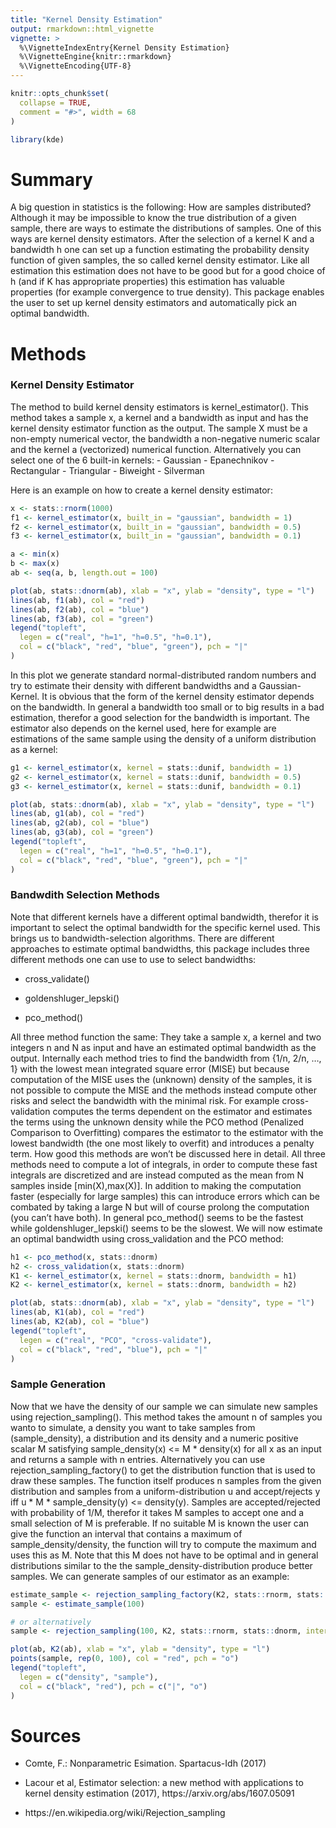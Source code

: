 ```yaml
---
title: "Kernel Density Estimation"
output: rmarkdown::html_vignette
vignette: >
  %\VignetteIndexEntry{Kernel Density Estimation}
  %\VignetteEngine{knitr::rmarkdown}
  %\VignetteEncoding{UTF-8}
---
```


```r
knitr::opts_chunk$set(
  collapse = TRUE,
  comment = "#>", width = 68
)
```

```r
library(kde)
```

# Summary

A big question in statistics is the following: How are samples distributed? Although it may be impossible to know the true distribution of a given sample, there are ways to estimate the distributions of samples. One of this ways are kernel density estimators. After the selection of a kernel K and a bandwidth h one can set up a function estimating the probability density function of given samples, the so called kernel density estimator. Like all estimation this estimation does not have to be good but for a good choice of h (and if K has appropriate properties) this estimation has valuable properties (for example convergence to true density). This package enables the user to set up kernel density estimators and automatically pick an optimal bandwidth.

# Methods

### Kernel Density Estimator

The method to build kernel density estimators is kernel_estimator().
This method takes a sample x, a kernel and a bandwidth as input and has the kernel density estimator function as the output.
The sample X must be a non-empty numerical vector, the bandwidth a non-negative numeric scalar and the kernel a (vectorized) numerical function.
Alternatively you can select one of the 6 built-in kernels:
- Gaussian
- Epanechnikov
- Rectangular
- Triangular
- Biweight
- Silverman

Here is an example on how to create a kernel density estimator:
```r
x <- stats::rnorm(1000)
f1 <- kernel_estimator(x, built_in = "gaussian", bandwidth = 1)
f2 <- kernel_estimator(x, built_in = "gaussian", bandwidth = 0.5)
f3 <- kernel_estimator(x, built_in = "gaussian", bandwidth = 0.1)

a <- min(x)
b <- max(x)
ab <- seq(a, b, length.out = 100)

plot(ab, stats::dnorm(ab), xlab = "x", ylab = "density", type = "l")
lines(ab, f1(ab), col = "red")
lines(ab, f2(ab), col = "blue")
lines(ab, f3(ab), col = "green")
legend("topleft",
  legen = c("real", "h=1", "h=0.5", "h=0.1"),
  col = c("black", "red", "blue", "green"), pch = "|"
)
```

In this plot we generate standard normal-distributed random numbers and try to estimate their density with different bandwidths and a Gaussian-Kernel. It is obvious that the form of the kernel density estimator depends on the bandwidth. In general a bandwidth too small or to big results in a bad estimation, therefor a good selection for the bandwidth is important. The estimator also depends on the kernel used, here for example are estimations of the same sample using the density of a uniform distribution as a kernel:

```r
g1 <- kernel_estimator(x, kernel = stats::dunif, bandwidth = 1)
g2 <- kernel_estimator(x, kernel = stats::dunif, bandwidth = 0.5)
g3 <- kernel_estimator(x, kernel = stats::dunif, bandwidth = 0.1)

plot(ab, stats::dnorm(ab), xlab = "x", ylab = "density", type = "l")
lines(ab, g1(ab), col = "red")
lines(ab, g2(ab), col = "blue")
lines(ab, g3(ab), col = "green")
legend("topleft",
  legen = c("real", "h=1", "h=0.5", "h=0.1"),
  col = c("black", "red", "blue", "green"), pch = "|"
)
```

### Bandwdith Selection Methods

Note that different kernels have a different optimal bandwidth, therefor it is important to select the optimal bandwidth for the specific kernel used. This brings us to bandwidth-selection algorithms. There are different approaches to estimate optimal bandwidths, this package includes three different methods one can use to use to select bandwidths:

- cross_validate()

- goldenshluger_lepski()

- pco_method()

All three method function the same: They take a sample x, a kernel and two integers n and N as input and have an estimated optimal bandwidth as the output. Internally each method tries to find the bandwidth from {1/n, 2/n, ..., 1} with the lowest mean integrated square error (MISE) but because computation of the MISE uses the (unknown) density of the samples, it is not possible to compute the MISE and the methods instead compute other risks and select the bandwidth with the minimal risk. For example cross-validation computes the terms dependent on the estimator and estimates the terms using the unknown density while the PCO method (Penalized Comparison to Overfitting) compares the estimator to the estimator with the lowest bandwidth (the one most likely to overfit) and introduces a penalty
term. How good this methods are won't be discussed here in detail.  All three methods need to compute a lot of integrals, in order to compute these fast integrals are discretized and are instead computed as the mean from N samples inside [min(X),max(X)]. In addition to making the computation faster (especially for large samples) this can introduce errors which can be combated by taking a large N but will of course prolong the computation (you can't have both). In general pco_method() seems to be the fastest while goldenshluger_lepski() seems to be the slowest. We will now estimate an optimal bandwidth using cross_validation and the PCO method:

```r
h1 <- pco_method(x, stats::dnorm)
h2 <- cross_validation(x, stats::dnorm)
K1 <- kernel_estimator(x, kernel = stats::dnorm, bandwidth = h1)
K2 <- kernel_estimator(x, kernel = stats::dnorm, bandwidth = h2)

plot(ab, stats::dnorm(ab), xlab = "x", ylab = "density", type = "l")
lines(ab, K1(ab), col = "red")
lines(ab, K2(ab), col = "blue")
legend("topleft",
  legen = c("real", "PCO", "cross-validate"),
  col = c("black", "red", "blue"), pch = "|"
)
```

### Sample Generation

Now that we have the density of our sample we can simulate new samples using rejection_sampling().
This method takes the amount n of samples you wanto to simulate, a density you want to take samples from (sample_density), a distribution and its density and a numeric positive scalar M satisfying sample_density(x) <= M * density(x) for all x as an input and returns a sample with n entries.
Alternatively you can use rejection_sampling_factory() to get the distribution function that is used to draw these samples. The function itself produces n samples from the given distribution and samples from a uniform-distribution u and accept/rejects y iff u * M * sample_density(y) <= density(y). Samples are accepted/rejected with probability of 1/M, therefor it takes M samples to accept one and a small selection of M is preferable.
If no suitable M is known the user can give the function an interval that contains a maximum of sample_density/density, the function will try to compute the maximum and uses this as M. Note that this M does not have to be optimal and in general distributions similar to the  the sample_density-distribution produce better samples.
We can generate samples of our estimator as an example:

```r
estimate_sample <- rejection_sampling_factory(K2, stats::rnorm, stats::dnorm, interval = c(-1, 1))
sample <- estimate_sample(100)

# or alternatively
sample <- rejection_sampling(100, K2, stats::rnorm, stats::dnorm, interval = c(-1, 1))

plot(ab, K2(ab), xlab = "x", ylab = "density", type = "l")
points(sample, rep(0, 100), col = "red", pch = "o")
legend("topleft",
  legen = c("density", "sample"),
  col = c("black", "red"), pch = c("|", "o")
)
```

# Sources

- Comte, F.: Nonparametric Esimation. Spartacus-Idh (2017)

- Lacour et al, Estimator selection: a new method with applications to kernel density estimation (2017), https://arxiv.org/abs/1607.05091

- https://en.wikipedia.org/wiki/Rejection_sampling
